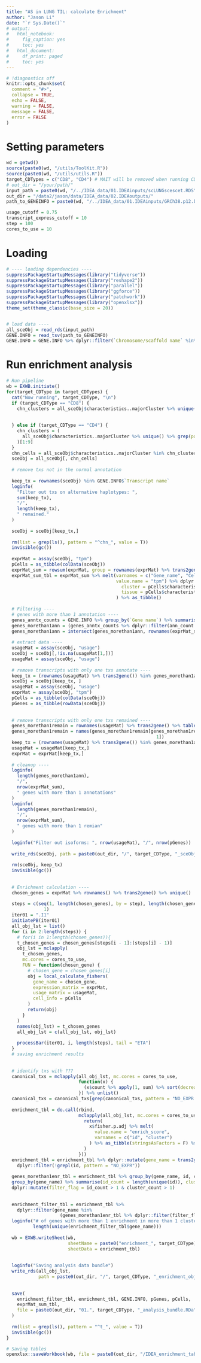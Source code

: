 ```yaml
---
title: "AS in LUNG TIL: calculate Enrichment"
author: "Jason Li"
date: "`r Sys.Date()`"
# output:
#   html_notebook:
#     fig_caption: yes
#     toc: yes
#   html_document:
#     df_print: paged
#     toc: yes
---
```


```r
# !diagnostics off
knitr::opts_chunk$set(
  comment = "#>",
  collapse = TRUE,
  echo = FALSE,
  warning = FALSE,
  message = FALSE,
  error = FALSE
)
```

# Setting parameters 
```r
wd = getwd()
source(paste0(wd, "/utils/ToolKit.R"))
source(paste0(wd, "/utils/utils.R"))
target_CDTypes = c("CD8", "CD4") # MAIT will be removed when running CD8+ T cells
# out_dir = "/your/path/"
input_path = paste0(wd, "/../IDEA_data/01.IDEAinputs/scLUNGscescet.RDS") 
out_dir = "/data2/jason/data/IDEA_data/02.IDEAoutputs/"
path_to_GENEINFO = paste0(wd, "/../IDEA_data/01.IDEAinputs/GRCh38.p12.biomart.transcripts.txt")

usage_cutoff = 0.75
transcript_express_cutoff = 10
step = 100
cores_to_use = 10
```


# Loading 
```r
# ---- loading dependencies ----
suppressPackageStartupMessages(library("tidyverse"))
suppressPackageStartupMessages(library("reshape2"))
suppressPackageStartupMessages(library("parallel"))
suppressPackageStartupMessages(library("ggforce"))
suppressPackageStartupMessages(library("patchwork"))
suppressPackageStartupMessages(library("openxlsx"))
theme_set(theme_classic(base_size = 20))


# load data ----
all_sceObj = read_rds(input_path) 
GENE.INFO = read_tsv(path_to_GENEINFO)
GENE.INFO = GENE.INFO %>% dplyr::filter(`Chromosome/scaffold name` %in% c(as.character(1:22), "X", "Y", "MT"))
```

# Run enrichment analysis
```r
# Run pipeline
wb = EXWB.initiate()
for(target_CDType in target_CDTypes) {
  cat("Now running", target_CDType, "\n")
  if (target_CDType == "CD8") {
    chn_clusters = all_sceObj$characteristics..majorCluster %>% unique() %>% grep(pattern = target_CDType, value = T) %>% grep(pattern = "C7",
                                                                                                                           invert = T,
                                                                                                                           value = T) # extract CD8+ T cells without MAIT cells
  } else if (target_CDType == "CD4") {
    chn_clusters = (
      all_sceObj$characteristics..majorCluster %>% unique() %>% grep(pattern = "CD4", value = T)
    )[1:9]
  }
  chn_cells = all_sceObj$characteristics..majorCluster %in% chn_clusters
  sceObj = all_sceObj[, chn_cells]
  
  # remove txs not in the normal annotation
  
  keep_tx = rownames(sceObj) %in% GENE.INFO$`Transcript name`
  loginfo(
    "Filter out txs on alternative haplotypes: ",
    sum(keep_tx),
    "/",
    length(keep_tx),
    " remained."
  )
  
  sceObj = sceObj[keep_tx,]
  
  rm(list = grep(ls(), pattern = "^chn_", value = T))
  invisible(gc())
  
  exprMat = assay(sceObj, "tpm")
  pCells = as_tibble(colData(sceObj))
  exprMat_sum = rowsum(exprMat, group = rownames(exprMat) %>% trans2gene())
  exprMat_sum_tbl = exprMat_sum %>% melt(varnames = c("Gene_name", "Cell_id"),
                                         value.name = "tpm") %>% dplyr::mutate(
                                           cluster = pCells$characteristics..majorCluster[match(Cell_id, pCells$title)],
                                           tissue = pCells$characteristics..tissueType[match(Cell_id, pCells$title)]
                                         ) %>% as_tibble()
  
  # Filtering ----
  # genes with more than 1 annotation ----
  genes_anntx_counts = GENE.INFO %>% group_by(`Gene name`) %>% summarise(ann_count = length(unique(`Transcript name`)))
  genes_morethan1ann = (genes_anntx_counts %>% dplyr::filter(ann_count > 1))$`Gene name`
  genes_morethan1ann = intersect(genes_morethan1ann, rownames(exprMat_sum))
  
  # extract data ----
  usageMat = assay(sceObj, "usage")
  sceObj = sceObj[,!is.na(usageMat[1,])]
  usageMat = assay(sceObj, "usage")
  
  # remove transcripts with only one txs annotate ----
  keep_tx = (rownames(usageMat) %>% trans2gene()) %in% genes_morethan1ann
  sceObj = sceObj[keep_tx, ]
  usageMat = assay(sceObj, "usage")
  exprMat = assay(sceObj, "tpm")
  pCells = as_tibble(colData(sceObj))
  pGenes = as_tibble(rowData(sceObj))
  
  
  # remove transcripts with only one txs remained ----
  genes_morethan1remain = rownames(usageMat) %>% trans2gene() %>% table()
  genes_morethan1remain = names(genes_morethan1remain[genes_morethan1remain >
                                                        1])
  keep_tx = (rownames(usageMat) %>% trans2gene()) %in% genes_morethan1ann
  usageMat = usageMat[keep_tx,]
  exprMat = exprMat[keep_tx,]
  
  # cleanup ----
  loginfo(
    length(genes_morethan1ann),
    "/",
    nrow(exprMat_sum),
    " genes with more than 1 annotations"
  )
  loginfo(
    length(genes_morethan1remain),
    "/",
    nrow(exprMat_sum),
    " genes with more than 1 remian"
  )
  
  loginfo("Filter out isoforms: ", nrow(usageMat), "/", nrow(pGenes))
  
  write_rds(sceObj, path = paste0(out_dir, "/", target_CDType, "_sceObj.rds"))
  
  rm(sceObj, keep_tx)
  invisible(gc())
  
  
  # Enrichment calculation ----
  chosen_genes = exprMat %>% rownames() %>% trans2gene() %>% unique()
  
  steps = c(seq(1, length(chosen_genes), by = step), length(chosen_genes) +
              1)
  iter01 = ".I1"
  initiatePB(iter01)
  all_obj_lst = list()
  for (i in 2:length(steps)) {
    # for(i in 1:length(chosen_genes)){
    t_chosen_genes = chosen_genes[steps[i - 1]:(steps[i] - 1)]
    obj_lst = mclapply(
      t_chosen_genes,
      mc.cores = cores_to_use,
      FUN = function(chosen_gene) {
        # chosen_gene = chosen_genes[i]
        obj = local_calculate_fishers(
          gene_name = chosen_gene,
          expression_matrix = exprMat,
          usage_matrix = usageMat,
          cell_info = pCells
        )
        return(obj)
      }
    )
    names(obj_lst) = t_chosen_genes
    all_obj_lst = c(all_obj_lst, obj_lst)
    
    processBar(iter01, i, length(steps), tail = "ETA")
  }
  # saving enrichment results
  
  
  # identify txs with ???
  canonical_txs = mclapply(all_obj_lst, mc.cores = cores_to_use,
                           function(x) {
                             (x$count %>% apply(1, sum) %>% sort(decreasing = T) %>% names())[1]
                           }) %>% unlist()
  canonical_txs = canonical_txs[grep(canonical_txs, pattern = "NO_EXPR|MIX", invert = T)]
  
  enrichment_tbl = do.call(rbind,
                           mclapply(all_obj_lst, mc.cores = cores_to_use, function(x) {
                             return(
                               x$fisher.p.adj %>% melt(
                                 value.name = "enrich_score",
                                 varnames = c("id", "cluster")
                               ) %>% as_tibble(stringsAsFactors = F) %>% dplyr::filter(enrich_score > -log10(0.05)) %>% mutate_if(is.factor, as.character)
                             )
                           }))
  enrichment_tbl = enrichment_tbl %>% dplyr::mutate(gene_name = trans2gene(id)) %>% dplyr::distinct() %>%
    dplyr::filter(!grepl(id, pattern = "NO_EXPR"))
  
  genes_morethan1enr_tbl = enrichment_tbl %>% group_by(gene_name, id, cluster) %>% summarise(counts = n()) %>% 
  group_by(gene_name) %>% summarise(id_count = length(unique(id)), cluster_count = length(unique(cluster))) %>% 
  dplyr::mutate(filter_flag = id_count > 1 & cluster_count > 1)
  
  
  enrichment_filter_tbl = enrichment_tbl %>%
    dplyr::filter(gene_name %in%
                    (genes_morethan1enr_tbl %>% dplyr::filter(filter_flag == T))$gene_name) %>% distinct()
  loginfo("# of genes with more than 1 enrichment in more than 1 clusters: ",
          length(unique(enrichment_filter_tbl$gene_name)))
  
  wb = EXWB.writeSheet(wb,
                       sheetName = paste0("enrichment_", target_CDType),
                       sheetData = enrichment_tbl)
  
  
  loginfo("Saving analysis data bundle")
  write_rds(all_obj_lst,
            path = paste0(out_dir, "/", target_CDType, "_enrichment_obj_lst.rds"))
  
  
  save(
    enrichment_filter_tbl, enrichment_tbl, GENE.INFO, pGenes, pCells, 
    exprMat_sum_tbl, 
    file = paste0(out_dir, "01.", target_CDType, "_analysis_bundle.RDa")
  )
  
  rm(list = grep(ls(), pattern = "^t_", value = T))
  invisible(gc())
}

# Saving tables
openxlsx::saveWorkbook(wb, file = paste0(out_dir, "/IDEA_enrichment_table.xlsx"), overwrite = T)
```

